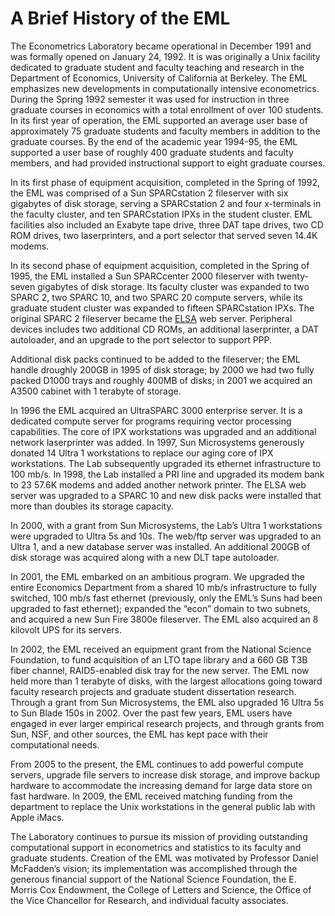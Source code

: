 # A Brief History of the EML

The Econometrics Laboratory became operational in December 1991 and was
formally opened on January 24, 1992. It is was originally a Unix
facility dedicated to graduate student and faculty teaching and research
in the Department of Economics, University of California at Berkeley.
The EML emphasizes new developments in computationally intensive
econometrics. During the Spring 1992 semester it was used for
instruction in three graduate courses in economics with a total
enrollment of over 100 students. In its first year of operation, the EML
supported an average user base of approximately 75 graduate students and
faculty members in addition to the graduate courses. By the end of the
academic year 1994-95, the EML supported a user base of roughly 400
graduate students and faculty members, and had provided instructional
support to eight graduate courses.

In its first phase of equipment acquisition, completed in the Spring of
1992, the EML was comprised of a Sun SPARCstation 2 fileserver with six
gigabytes of disk storage, serving a SPARCstation 2 and four x-terminals
in the faculty cluster, and ten SPARCstation IPXs in the student
cluster. EML facilities also included an Exabyte tape drive, three DAT
tape drives, two CD ROM drives, two laserprinters, and a port selector
that served seven 14.4K modems.

In its second phase of equipment acquisition, completed in the Spring of
1995, the EML installed a Sun SPARCcenter 2000 fileserver with
twenty-seven gigabytes of disk storage. Its faculty cluster was expanded
to two SPARC 2, two SPARC 10, and two SPARC 20 compute servers, while
its graduate student cluster was expanded to fifteen SPARCstation IPXs.
The original SPARC 2 fileserver became the
[ELSA](http://emlab.Berkeley.EDU/elsa) web server. Peripheral devices
includes two additional CD ROMs, an additional laserprinter, a DAT
autoloader, and an upgrade to the port selector to support PPP.

Additional disk packs continued to be added to the fileserver; the EML
handle droughly 200GB in 1995 of disk storage; by 2000 we had two fully
packed D1000 trays and roughly 400MB of disks; in 2001 we acquired an
A3500 cabinet with 1 terabyte of storage.

In 1996 the EML acquired an UltraSPARC 3000 enterprise server. It is a
dedicated compute server for programs requiring vector processing
capabilities. The core of IPX workstations was upgraded and an
additional network laserprinter was added. In 1997, Sun Microsystems
generously donated 14 Ultra 1 workstations to replace our aging core of
IPX workstations. The Lab subsequently upgraded its ethernet
infrastructure to 100 mb/s. In 1998, the Lab installed a PRI line and
upgraded its modem bank to 23 57.6K modems and added another network
printer. The ELSA web server was upgraded to a SPARC 10 and new disk
packs were installed that more than doubles its storage capacity.

In 2000, with a grant from Sun Microsystems, the Lab's Ultra 1
workstations were upgraded to Ultra 5s and 10s. The web/ftp server was
upgraded to an Ultra 1, and a new database server was installed. An
additional 200GB of disk storage was acquired along with a new DLT tape
autoloader.

In 2001, the EML embarked on an ambitious program. We upgraded the
entire Economics Department from a shared 10 mb/s infrastructure to
fully switched, 100 mb/s fast ethernet (previously, only the EML's Suns
had been upgraded to fast ethernet); expanded the "econ" domain to two
subnets, and acquired a new Sun Fire 3800e fileserver. The EML also
acquired an 8 kilovolt UPS for its servers.

In 2002, the EML received an equipment grant from the National Science
Foundation, to fund acquisition of an LTO tape library and a 660 GB T3B
fiber channel, RAID5-enabled disk tray for the new server. The EML now
held more than 1 terabyte of disks, with the largest allocations going
toward faculty research projects and graduate student dissertation
research. Through a grant from Sun Microsystems, the EML also upgraded
16 Ultra 5s to Sun Blade 150s in 2002. Over the past few years, EML
users have engaged in ever larger empirical research projects, and
through grants from Sun, NSF, and other sources, the EML has kept pace
with their computational needs.

From 2005 to the present, the EML continues to add powerful compute
servers, upgrade file servers to increase disk storage, and improve
backup hardware to accommodate the increasing demand for large data
store on fast hardware. In 2009, the EML received matching funding from
the department to replace the Unix workstations in the general public
lab with Apple iMacs.

The Laboratory continues to pursue its mission of providing outstanding
computational support in econometrics and statistics to its faculty and
graduate students. Creation of the EML was motivated by Professor Daniel
McFadden's vision; its implementation was accomplished through the
generous financial support of the National Science Foundation, the E.
Morris Cox Endowment, the College of Letters and Science, the Office of
the Vice Chancellor for Research, and individual faculty associates.
